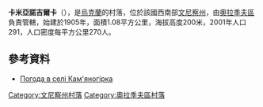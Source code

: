 {{coord|49|17|36|N|29|27|52|E|scale:30000|display=title}}

'''卡米亞諾吉爾卡'''（{{lang-uk|Кам'яногірка}}），是[[烏克蘭|烏克蘭]]的村落，位於該國西南部[[文尼察州|文尼察州]]，由[[奧拉季夫區|奧拉季夫區]]負責管轄，始建於1905年，面積1.08平方公里，海拔高度200米，2001年人口291，人口密度每平方公里270人。

==參考資料==
* [http://weather.in.ua/ua/vinnickaja/10010 Погода в селі Кам'яногірка] {{Wayback|url=http://weather.in.ua/ua/vinnickaja/10010 |date=20111220110506 }}

[[Category:文尼察州村落|Category:文尼察州村落]]
[[Category:奧拉季夫區村落|Category:奧拉季夫區村落]]


{{Vinnytsia-geo-stub}}